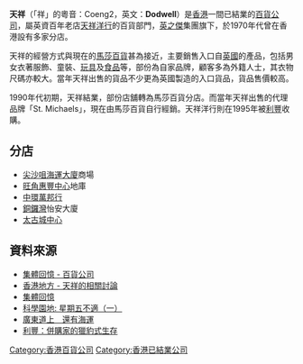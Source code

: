 '''天祥'''（「祥」的粵音：Coeng2，英文：'''Dodwell'''）是[[香港|香港]]一間已結業的[[百貨公司|百貨公司]]，屬英資百年老店[[天祥洋行|天祥洋行]]的百貨部門，[[英之傑|英之傑]]集團旗下，於1970年代曾在香港設有多家分店。

天祥的經營方式與現在的[[馬莎百貨|馬莎百貨]]甚為接近，主要銷售入口自[[英國|英國]]的產品，包括男女衣著服飾、童裝、[[玩具|玩具]]及[[食品|食品]]等，部份為自家品牌，顧客多為外籍人士，其衣物尺碼亦較大。當年天祥出售的貨品不少更為英國製造的入口貨品，貨品售價較高。

1990年代初期，天祥結業，部份店舖轉為馬莎百貨分店。而當年天祥出售的代理品牌「St. Michaels」，現在由馬莎百貨自行經銷。天祥洋行則在1995年被[[利豐|利豐]]收購。

==分店==
*[[尖沙咀|尖沙咀]][[海運大廈|海運大廈]]商場
*[[旺角|旺角]][[惠豐中心|惠豐中心]]地庫
*[[中環|中環]][[萬邦行|萬邦行]]
*[[銅鑼灣|銅鑼灣]]怡安大廈
*[[太古城中心|太古城中心]]

==資料來源==
*[http://macpig.blogspot.com/2007/05/blog-post_08.html 集體回憶 - 百貨公司]{{dead link|date=2017年12月 |bot=InternetArchiveBot |fix-attempted=yes }}
*[http://www.hk-place.com/vp.php?board=2&id=914-1 香港地方 - 天祥的相關討論]{{Wayback|url=http://www.hk-place.com/vp.php?board=2&id=914-1 |date=20070503095525 }}
*[http://minna-collectivememory.blogspot.com/feeds/posts/default 集體回憶]{{Wayback|url=http://minna-collectivememory.blogspot.com/feeds/posts/default |date=20160305003349 }}
*[http://hansthefox.blogspot.com/2006/10/blog-post_22.html 科學園地: 星期五不適（一）]
*[http://talkcinema.wordpress.com/2007/01/15/%E5%BB%A3%E6%9D%B1%E9%81%93%E4%B8%8A%E3%80%80%E9%82%84%E6%9C%89%E6%B5%B7%E9%81%8B/  廣東道上　還有海運]{{Wayback|url=http://talkcinema.wordpress.com/2007/01/15/%E5%BB%A3%E6%9D%B1%E9%81%93%E4%B8%8A%E3%80%80%E9%82%84%E6%9C%89%E6%B5%B7%E9%81%8B/ |date=20090204234818 }}
*[http://www.cncapital.net/index1.asp?file=news.asp&id=16464  利豐：併購家的獵豹式生存]{{Wayback|url=http://www.cncapital.net/index1.asp?file=news.asp&id=16464 |date=20070929095433 }}

{{香港百貨公司}}

[[Category:香港百貨公司|Category:香港百貨公司]]
[[Category:香港已結業公司|Category:香港已結業公司]]
